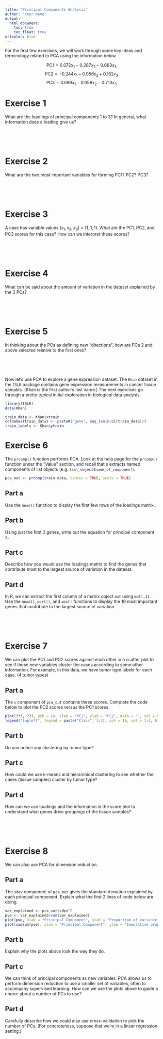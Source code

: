 ```yaml
---
title: "Principal Components Analysis"
author: "Your Name"
output: 
  html_document:
    toc: true
    toc_float: true
urlcolor: blue
---
```


For the first few exercises, we will work through some key ideas and terminology related to PCA using the information below.

$$ \text{PC1} = 0.672 x_1 - 0.287 x_2 - 0.683 x_3 $$
$$ \text{PC2} = -0.244 x_1 - 0.956 x_2 + 0.162 x_3 $$
$$ \text{PC3} = 0.699 x_1 - 0.058 x_2 - 0.713 x_3 $$

# Exercise 1

What are the loadings of principal components 1 to 3? In general, what information does a loading give us?

<br>
<br>
<br>

# Exercise 2

What are the two most important variables for forming PC1? PC2? PC3?

<br>
<br>
<br>

# Exercise 3

A case has variable values $(x_1, x_2, x_3) = (1, 1, 1)$. What are the PC1, PC2, and PC3 scores for this case? How can we interpret these scores?

<br>
<br>
<br>

# Exercise 4

What can be said about the amount of variation in the dataset explained by the 3 PCs?

<br>
<br>
<br>

# Exercise 5

In thinking about the PCs as defining new "directions", how are PCs 2 and above selected relative to the first ones?

<br>
<br>
<br>

Now let's use PCA to explore a gene expression dataset. The `Khan` dataset in the `ISLR` package contains gene expression measurements in cancer tissue samples. (Khan is the first author's last name.) The next exercises go through a pretty typical initial exploration in biological data analysis.

```r
library(ISLR)
data(Khan)

train_data <- Khan$xtrain
colnames(train_data) <- paste0("gene", seq_len(ncol(train_data)))
train_labels <- Khan$ytrain
```

# Exercise 6

The `prcomp()` function performs PCA. Look at the help page for the `prcomp()` function under the "Value" section, and recall that `$` extracts named components of list objects (e.g. `list_object$name_of_component`).

```r
pca_out <- prcomp(train_data, center = TRUE, scale = TRUE)
```

## Part a

Use the `head()` function to display the first few rows of the loadings matrix.

## Part b

Using just the first 3 genes, write out the equation for principal component 4.

## Part c

Describe how you would use the loadings matrix to find the genes that contribute most to the largest source of variation in the dataset.

## Part d

In R, we can extract the first column of a matrix object `mat` using `mat[,1]`. Use the `head()`, `sort()`, and `abs()` functions to display the 10 most important genes that contribute to the largest source of variation.


<br>
<br>
<br>

# Exercise 7

We can plot the PC1 and PC2 scores against each other in a scatter plot to see if these new variables cluster the cases according to some other information. For example, in this data, we have tumor type labels for each case. (4 tumor types)

## Part a

The `x` component of `pca_out` contains these scores. Complete the code below to plot the PC2 scores versus the PC1 scores.

```r
plot(???, ???, pch = 16, xlab = "PC1", ylab = "PC2", main = "", col = train_labels)
legend("topleft", legend = paste("Class", 1:4), pch = 16, col = 1:4, bty = "n")
```

## Part b

Do you notice any clustering by tumor type?

## Part c

How could we use k-means and hierarchical clustering to see whether the cases (tissue samples) cluster by tumor type?

## Part d

How can we use loadings and the information in the score plot to understand what genes drive groupings of the tissue samples?

<br>
<br>
<br>

# Exercise 8

We can also use PCA for dimension reduction.

## Part a

The `sdev` component of `pca_out` gives the standard deviation explained by each principal component. Explain what the first 2 lines of code below are doing.

```r
var_explained <- pca_out$sdev^2
pve <- var_explained/sum(var_explained)
plot(pve, xlab = "Principal Component", ylab = "Proportion of variance explained", type = "b")
plot(cumsum(pve), xlab = "Principal Component", ylab = "Cumulative proportion of variance explained", type = "b")
```

## Part b

Explain why the plots above look the way they do.

## Part c

We can think of principal components as new variables. PCA allows us to perform dimension reduction to use a smaller set of variables, often to accompany supervised learning. How can we use the plots above to guide a choice about a number of PCs to use?

## Part d

Carefully describe how we could also use cross-validation to pick the number of PCs. (For concreteness, suppose that we're in a linear regression setting.)


